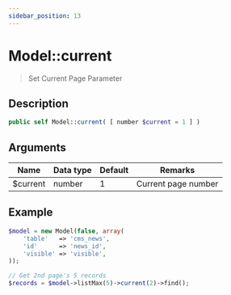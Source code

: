 ```yaml
---
sidebar_position: 13
---
```


# Model::current

> Set Current Page Parameter

## Description

```php
public self Model::current( [ number $current = 1 ] )
```

## Arguments

| Name     | Data type | Default | Remarks             |
| -------- | --------- | ------- | ------------------- |
| $current | number    | 1       | Current page number |

## Example

```php title="Controller"
$model = new Model(false, array(
    'table'   => 'cms_news',
    'id'      => 'news_id',
    'visible' => 'visible',
));

// Get 2nd page's 5 records
$records = $model->listMax(5)->current(2)->find();
```
